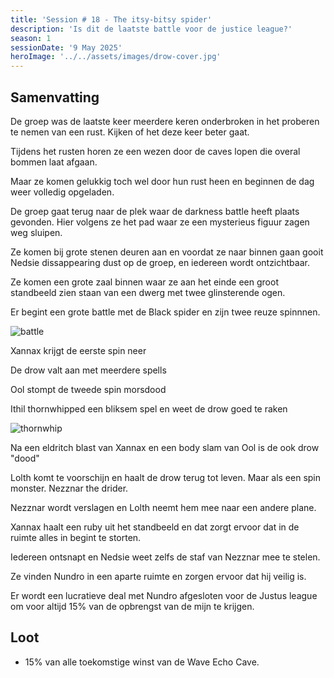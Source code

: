 ```yaml
---
title: 'Session # 18 - The itsy-bitsy spider'
description: 'Is dit de laatste battle voor de justice league?'
season: 1
sessionDate: '9 May 2025'
heroImage: '../../assets/images/drow-cover.jpg'
---
```




## Samenvatting

De groep was de laatste keer meerdere keren onderbroken in het proberen te nemen van een rust.
Kijken of het deze keer beter gaat.

Tijdens het rusten horen ze een wezen door de caves lopen die overal bommen laat afgaan.

Maar ze komen gelukkig toch wel door hun rust heen en beginnen de dag weer volledig opgeladen.

De groep gaat terug naar de plek waar de darkness battle heeft plaats gevonden. Hier volgens ze het pad waar ze een mysterieus figuur zagen weg sluipen.

Ze komen bij grote stenen deuren aan en voordat ze naar binnen gaan gooit Nedsie dissappearing dust op de groep, en iedereen wordt ontzichtbaar.

Ze komen een grote zaal binnen waar ze aan het einde een groot standbeeld zien staan van een dwerg met twee glinsterende ogen.

Er begint een grote battle met de Black spider en zijn twee reuze spinnnen.

<Image src={battle} alt="battle" />

Xannax krijgt de eerste spin neer

De drow valt aan met meerdere spells

Ool stompt de tweede spin morsdood

Ithil thornwhipped een bliksem spel en weet de drow goed te raken

<Image src={thornwhip} alt="thornwhip" />

Na een eldritch blast van Xannax en een body slam van Ool is de ook drow "dood"

Lolth komt te voorschijn en haalt de drow terug tot leven. Maar als een spin monster. Nezznar the drider.

Nezznar wordt verslagen en Lolth neemt hem mee naar een andere plane.

Xannax haalt een ruby uit het standbeeld en dat zorgt ervoor dat in de ruimte alles in begint te storten.

Iedereen ontsnapt en Nedsie weet zelfs de staf van Nezznar mee te stelen.

Ze vinden Nundro in een aparte ruimte en zorgen ervoor dat hij veilig is.

Er wordt een lucratieve deal met Nundro afgesloten voor de Justus league om voor altijd 15% van de opbrengst van de mijn te krijgen.

## Loot

-   15% van alle toekomstige winst van de Wave Echo Cave.
